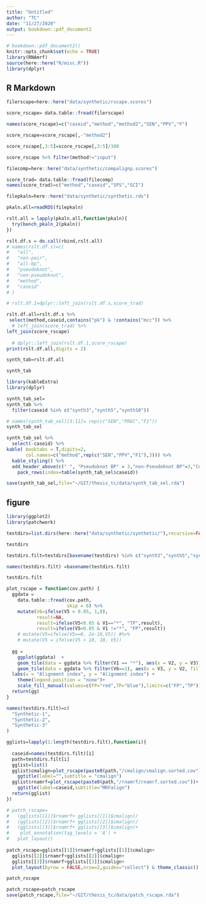 ```yaml
---
title: "Untitled"
author: "TC"
date: "11/27/2020"
output: bookdown::pdf_document2
---
```


```r
# bookdown::pdf_document2()
knitr::opts_chunk$set(echo = TRUE)
library(RNAmrf)
source(here::here("R/misc.R"))
library(dplyr)
```

## R Markdown

```r
filerscape=here::here("data/synthetic/rscape.scores")

score_rscape= data.table::fread(filerscape)

names(score_rscape)=c("caseid","method","method2","SEN","PPV","F")

score_rscape=score_rscape[,-"method2"]

score_rscape[,3:5]=score_rscape[,3:5]/100

score_rscape %>% filter(method!="input")
```

```r
filecomp=here::here("data/synthetic/compalignp.scores")

score_trad= data.table::fread(filecomp)
names(score_trad)=c("method","caseid","SPS","SCI")
```


```r
filepkaln=here::here("data/synthetic/synthetic.rds")

pkaln.all=readRDS(filepkaln)

rslt.all = lapply(pkaln.all,function(pkaln){
  try(bench_pkaln_2(pkaln))
})

rslt.df.s = do.call(rbind,rslt.all)
# names(rslt.df.s)=c(
#   "all",
#   "non-pair",
#   "all-bp",
#   "pseudoknot",
#   "non-pseudoknot",
#   "method",
#   "caseid"
# )

# rslt.df.1=dplyr::left_join(rslt.df.s,score_trad)

rslt.df.all=rslt.df.s %>% 
 select(method,caseid,contains("pk") & !contains("mcc")) %>% 
  # left_join(score_trad) %>% 
left_join(score_rscape)
  
  # dplyr::left_join(rslt.df.1,score_rscape)
print(rslt.df.all,digits = 2)
```

```r
synth_tab=rslt.df.all

synth_tab
```


```r
library(kableExtra)
library(dplyr)
```

```r
synth_tab_sel=
synth_tab %>% 
  filter(caseid %in% c("synth3","synth5","synth10"))

# names(synth_tab_sel)[3:11]= rep(c("SEN","PREC","F1"))
synth_tab_sel

```


```r
synth_tab_sel %>% 
  select(-caseid) %>% 
kable( booktabs = T,digits=2,
       col.names=c("method",rep(c("SEN","PPV","F1"),3))) %>%
  kable_styling() %>%
  add_header_above(c(" ", "Pseudoknot BP" = 3,"non-Pseudoknot BP"=3,"Contact Pred"=3)) %>%
    pack_rows(index=table(synth_tab_sel$caseid)) 
```



```r
save(synth_tab_sel,file="~/GIT/thesis_tc/data/synth_tab_sel.rda")
```





## figure

```r
library(ggplot2)
library(patchwork)
```

```r


testdirs=list.dirs(here::here("data/synthetic/synthetic/"),recursive=FALSE)

testdirs

testdirs.filt=testdirs[basename(testdirs) %in% c("synth3","synth5","synth9")]

names(testdirs.filt) =basename(testdirs.filt)

testdirs.filt
```


```r
plot_rscape = function(cov.path) {
  ggdata =
    data.table::fread(cov.path,
                      skip = 6) %>%
    mutate(V6=ifelse(V5 < 0.05, 1,0),
           result=NA,
           result=ifelse(V5<0.05 & V1=="*", "TP",result),
           result=ifelse(V5<0.05 & V1 !="*", "FP",result))
    # mutate(V5=ifelse(V5==0, 2e-16,V5)) #%>% 
    # mutate(V5 = ifelse(V5 > 10, 10, V5))
  
  gg =
    ggplot(ggdata)  +
    geom_tile(data = ggdata %>% filter(V1 == "*"), aes(x = V2, y = V3)) + coord_fixed() +
    geom_tile(data = ggdata %>% filter(V6==1), aes(x = V3, y = V2, fill=result))+
  labs(x = "Alignment index", y = "Alignment index") +
    theme(legend.position = "none")+
    scale_fill_manual(values=c(FP="red",TP="blue"),limits=c("FP","TP"))
  return(gg)
}

names(testdirs.filt)=c(
  "Synthetic-1",
  "Synthetic-2",
  "Synthetic-3"
)
```


```r
gglists=lapply(1:length(testdirs.filt),function(i){
  
  caseid=names(testdirs.filt)[i]
  path=testdirs.filt[i]
  gglist=list()
  gglist$cmalign=plot_rscape(paste0(path,"/cmalign/cmalign.sorted.cov"))+
    ggtitle(label="",subtitle = "cmalign")
  gglist$rnamrf=plot_rscape(paste0(path,"/rnamrf/rnamrf.sorted.cov"))+
    ggtitle(label=caseid,subtitle="MRFalign")
  return(gglist)
})


```


```r
# patch_rscape=
#   (gglists[[1]]$rnamrf+ gglists[[1]]$cmalign)/
#   (gglists[[2]]$rnamrf+ gglists[[2]]$cmalign)/
#   (gglists[[3]]$rnamrf+ gglists[[3]]$cmalign)+
#    plot_annotation(tag_levels = 'A') +
#   plot_layout()
  
patch_rscape=gglists[[1]]$rnamrf+gglists[[1]]$cmalign+
  gglists[[2]]$rnamrf+gglists[[2]]$cmalign+
  gglists[[3]]$rnamrf+gglists[[3]]$cmalign+
  plot_layout(byrow = FALSE,nrow=2,guides="collect") & theme_classic() 

patch_rscape
```



```r
patch_rscape=patch_rscape
save(patch_rscape,file="~/GIT/thesis_tc/data/patch_rscape.rda")
```









